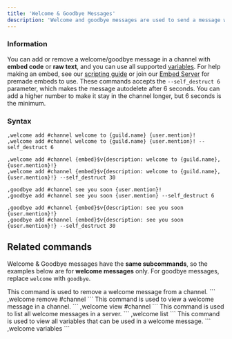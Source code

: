 ```yaml
---
title: 'Welcome & Goodbye Messages'
description: 'Welcome and goodbye messages are used to send a message when a user leaves and joins your server, respectively.'
---
```

### Information
You can add or remove a welcome/goodbye message in a channel with **embed code** or **raw text**, and you can use all supported [variables](/extras/variables). For help making an embed, see our [scripting guide](/guides/embed/scripting) or join our [Embed Server](https://discord.gg/embeds) for premade embeds to use.
<Card title="Accepted Parameters" icon="lightbulb" iconType="duotone" color="#69919d">
  These commands accepts the `--self_destruct 6` parameter, which makes the message autodelete after 6 seconds. You can add a higher number to make it stay in the channel longer, but 6 seconds is the minimum.
</Card>

### Syntax
```
,welcome add #channel welcome to {guild.name} {user.mention}!
,welcome add #channel welcome to {guild.name} {user.mention}! --self_destruct 6

,welcome add #channel {embed}$v{description: welcome to {guild.name}, {user.mention}!}
,welcome add #channel {embed}$v{description: welcome to {guild.name}, {user.mention}!} --self_destruct 30
```
```
,goodbye add #channel see you soon {user.mention}!
,goodbye add #channel see you soon {user.mention} --self_destruct 6

,goodbye add #channel {embed}$v{description: see you soon {user.mention}!}
,goodbye add #channel {embed}$v{description: see you soon {user.mention}!} --self_destruct 30
```

## Related commands
Welcome & Goodbye messages have the **same subcommands**, so the examples below are for **welcome messages** only.
For goodbye messages, replace `welcome` with `goodbye`.

<AccordionGroup>
  <Accordion title="Removing a welcome message">
    This command is used to remove a welcome message from a channel.
    ```
    ,welcome remove #channel
    ```
  </Accordion>

  <Accordion title="Viewing a welcome message">
    This command is used to view a welcome message in a channel.
    ```
    ,welcome view #channel
    ```
  </Accordion>

  <Accordion title="Listing all welcome messages">
    This command is used to list all welcome messages in a server.
    ```
    ,welcome list
    ```
  </Accordion>

  <Accordion title="Viewing all variables">
    This command is used to view all variables that can be used in a welcome message.
    ```
    ,welcome variables
    ```
  </Accordion>
</AccordionGroup>
